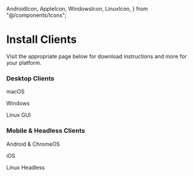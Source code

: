   AndroidIcon,
  AppleIcon,
  WindowsIcon,
  LinuxIcon,
} from "@/components/Icons";

# Install Clients

Visit the appropriate page below for download instructions and more for your
platform.

### Desktop Clients

<div className="py-12 flex grid grid-cols-3 text-center">
  <AppleIcon
    className="text-neutral-800 hover:text-neutral-900"
    size={10}
    href="/kb/client-apps/macos-client"
  >
    <p>macOS</p>
  </AppleIcon>
  <WindowsIcon
    className="text-neutral-800 hover:text-neutral-900"
    size={10}
    href="/kb/client-apps/windows-gui-client"
  >
    <p>Windows</p>
  </WindowsIcon>
  <LinuxIcon
    className="text-neutral-800 hover:text-neutral-900"
    size={10}
    href="/kb/client-apps/linux-gui-client"
  >
    <p>Linux GUI</p>
  </LinuxIcon>
</div>

### Mobile & Headless Clients

<div className="py-12 flex grid grid-cols-3 text-center">
  <AndroidIcon
    className="text-neutral-800 hover:text-neutral-900"
    size={10}
    href="/kb/client-apps/android-client"
  >
    <p>Android & ChromeOS</p>
  </AndroidIcon>
  <AppleIcon
    className="text-neutral-800 hover:text-neutral-900"
    size={10}
    href="/kb/client-apps/ios-client"
  >
    <p>iOS</p>
  </AppleIcon>
  <LinuxIcon
    className="text-neutral-800 hover:text-neutral-900"
    size={10}
    href="/kb/client-apps/linux-headless-client"
  >
    <p>Linux Headless</p>
  </LinuxIcon>
</div>
